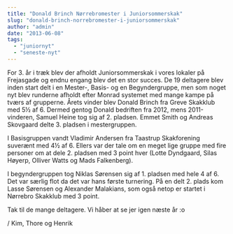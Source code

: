 ```yaml
---
title: "Donald Brinch Nørrebromester i Juniorsommerskak"
slug: "donald-brinch-norrebromester-i-juniorsommerskak"
author: "admin"
date: "2013-06-08"
tags: 
  - "juniornyt"
  - "seneste-nyt"
---
```


For 3. år i træk blev der afholdt Juniorsommerskak i vores lokaler på Frejasgade og endnu engang blev det en stor succes. De 19 deltagere blev inden start delt i en Mester-, Basis- og en Begyndergruppe, men som noget nyt blev runderne afholdt efter Monrad systemet med mange kampe på tværs af grupperne. Årets vinder blev Donald Brinch fra Greve Skakklub med 5½ af 6. Dermed gentog Donald bedriften fra 2012, mens 2011-vinderen, Samuel Heine tog sig af 2. pladsen. Emmet Smith og Andreas Skovgaard delte 3. pladsen i mestergruppen.

I Basisgruppen vandt Vladimir Andersen fra Taastrup Skakforening suverænt med 4½ af 6. Ellers var der tale om en meget lige gruppe med fire personer om at dele 2. pladsen med 3 point hver (Lotte Dyndgaard, Silas Høyerp, Olliver Watts og Mads Falkenberg).

I begyndergruppen tog Niklas Sørensen sig af 1. pladsen med hele 4 af 6. Det var særlig flot da det var hans første turnering. På en delt 2. plads kom Lasse Sørensen og Alexander Malakians, som også netop er startet i Nørrebro Skakklub med 3 point.

Tak til de mange deltagere. Vi håber at se jer igen næste år :o

/ Kim, Thore og Henrik
